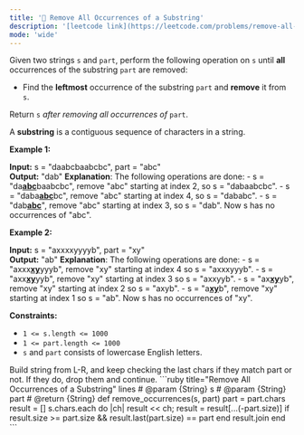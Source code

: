 ```yaml
---
title: '🧀 Remove All Occurrences of a Substring'
description: '[leetcode link](https://leetcode.com/problems/remove-all-occurrences-of-a-substring/description/)'
mode: 'wide'
---
```

<Tabs>
  <Tab title="Question" icon="circle-question" iconType="regular">
    <Card>
      <p>Given two strings <code>s</code> and <code>part</code>, perform the following operation on <code>s</code> until <strong>all</strong> occurrences of the substring <code>part</code> are removed:</p>  <ul>  <li>Find the <strong>leftmost</strong> occurrence of the substring <code>part</code> and <strong>remove</strong> it from <code>s</code>.</li> </ul>  <p>Return <code>s</code><em> after removing all occurrences of </em><code>part</code>.</p>  <p>A <strong>substring</strong> is a contiguous sequence of characters in a string.</p>   <p><strong class="example">Example 1:</strong></p>   <strong>Input:</strong> s = &quot;daabcbaabcbc&quot;, part = &quot;abc&quot; <br/> <strong>Output:</strong> &quot;dab&quot; <strong>Explanation</strong>: The following operations are done: - s = &quot;da<strong><u>abc</u></strong>baabcbc&quot;, remove &quot;abc&quot; starting at index 2, so s = &quot;dabaabcbc&quot;. - s = &quot;daba<strong><u>abc</u></strong>bc&quot;, remove &quot;abc&quot; starting at index 4, so s = &quot;dababc&quot;. - s = &quot;dab<strong><u>abc</u></strong>&quot;, remove &quot;abc&quot; starting at index 3, so s = &quot;dab&quot;. Now s has no occurrences of &quot;abc&quot;.   <p><strong class="example">Example 2:</strong></p>   <strong>Input:</strong> s = &quot;axxxxyyyyb&quot;, part = &quot;xy&quot; <br/> <strong>Output:</strong> &quot;ab&quot; <strong>Explanation</strong>: The following operations are done: - s = &quot;axxx<strong><u>xy</u></strong>yyyb&quot;, remove &quot;xy&quot; starting at index 4 so s = &quot;axxxyyyb&quot;. - s = &quot;axx<strong><u>xy</u></strong>yyb&quot;, remove &quot;xy&quot; starting at index 3 so s = &quot;axxyyb&quot;. - s = &quot;ax<strong><u>xy</u></strong>yb&quot;, remove &quot;xy&quot; starting at index 2 so s = &quot;axyb&quot;. - s = &quot;a<strong><u>xy</u></strong>b&quot;, remove &quot;xy&quot; starting at index 1 so s = &quot;ab&quot;. Now s has no occurrences of &quot;xy&quot;.    <p><strong>Constraints:</strong></p>  <ul>  <li><code>1 &lt;= s.length &lt;= 1000</code></li>  <li><code>1 &lt;= part.length &lt;= 1000</code></li>  <li><code>s</code>​​​​​​ and <code>part</code> consists of lowercase English letters.</li> </ul> 
    </Card>
  </Tab>
  <Tab title="Solution" icon="lightbulb" iconType="regular" >
    <Card>
      Build string from L-R, and keep checking the last chars if they match part or not. If they do, drop them and continue.
    </Card>
  <Expandable title="code">
    <CodeGroup dropdown>
```ruby title="Remove All Occurrences of a Substring" lines
# @param {String} s
# @param {String} part
# @return {String}
def remove_occurrences(s, part)
  part = part.chars
  result = []
  s.chars.each do |ch|
    result << ch;
    result = result[...(-part.size)] if result.size >= part.size && result.last(part.size) == part 
  end
  result.join
end
```
    </CodeGroup>
  </Expandable>
  </Tab>
</Tabs>